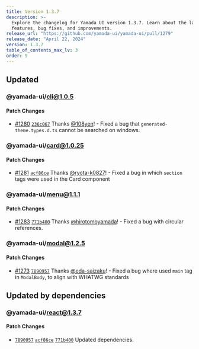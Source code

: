 ```yaml
---
title: Version 1.3.7
description: >-
  Explore the changelog for Yamada UI version 1.3.7. Learn about the latest
  features, bug fixes, and improvements.
release_url: "https://github.com/yamada-ui/yamada-ui/pull/1279"
release_date: "April 22, 2024"
version: 1.3.7
table_of_contents_max_lv: 3
order: 9
---
```


## Updated

### @yamada-ui/cli@1.0.5

#### Patch Changes

- [#1280](https://github.com/yamada-ui/yamada-ui/pull/1280) [`236c067`](https://github.com/yamada-ui/yamada-ui/commit/236c0674daba4a0724e001cf1baa856e977f4e0e) Thanks [@108yen](https://github.com/108yen)! - Fixed a bug that `generated-theme.types.d.ts` cannot be searched on windows.

### @yamada-ui/card@1.0.25

#### Patch Changes

- [#1281](https://github.com/yamada-ui/yamada-ui/pull/1281) [`acf86ce`](https://github.com/yamada-ui/yamada-ui/commit/acf86ce98c94db25d82e0dc4ff4ef96db979933a) Thanks [@ryota-k0827](https://github.com/ryota-k0827)! - Fixed a bug in which `section` tags were used in the Card component

### @yamada-ui/menu@1.1.1

#### Patch Changes

- [#1283](https://github.com/yamada-ui/yamada-ui/pull/1283) [`771b400`](https://github.com/yamada-ui/yamada-ui/commit/771b4006e2753543b02e386cbab3e4a1f278dd5c) Thanks [@hirotomoyamada](https://github.com/hirotomoyamada)! - Fixed a bug with circular references.

### @yamada-ui/modal@1.2.5

#### Patch Changes

- [#1273](https://github.com/yamada-ui/yamada-ui/pull/1273) [`7890957`](https://github.com/yamada-ui/yamada-ui/commit/7890957bb684acd475707e0662953c904e8a937d) Thanks [@eda-saizaku](https://github.com/eda-saizaku)! - Fixed a bug where used `main` tag in `ModalBody`, to align with WHATWG standards

## Updated by dependencies

### @yamada-ui/react@1.3.7

#### Patch Changes

- [`7890957`](https://github.com/yamada-ui/yamada-ui/commit/7890957bb684acd475707e0662953c904e8a937d) [`acf86ce`](https://github.com/yamada-ui/yamada-ui/commit/acf86ce98c94db25d82e0dc4ff4ef96db979933a) [`771b400`](https://github.com/yamada-ui/yamada-ui/commit/771b4006e2753543b02e386cbab3e4a1f278dd5c) Updated dependencies.
